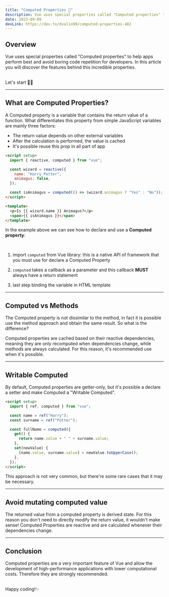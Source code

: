 ```yaml
---
title: "Computed Properties 🤙"
description: Vue uses special properties called "Computed properties" to help apps perform best and avoid boring code repetition for developers.
date: 2023-09-09
devLink: https://dev.to/dvalin99/computed-properties-482
---
```


## Overview

Vue uses special properties called "Computed properties" to help apps perform best and avoid boring code repetition for developers.
In this article you will discover the features behind this incredible properties.

<br />
Let's start 🤙🏻

---

## What are Computed Properties?

A Computed property is a variable that contains the return value of a function.
What differentiates this property from simple JavaScript variables are mainly three factors:

- The return value depends on other external variables
- After the calculation is performed, the value is cached
- It's possible reuse this prop in all part of app

```html
<script setup>
  import { reactive, computed } from "vue";

  const wizard = reactive({
    name: "Harry Potter",
    animagus: false,
  });

  const isAnimagus = computed(() => (wizard.animagus ? "Yes" : "No"));
</script>

<template>
  <p>Is {{ wizard.name }} Animagus?</p>
  <span>{{ isAnimagus }}</span>
</template>
```

In the example above we can see how to declare and use a **Computed property**:

<br />

1. import `computed` from Vue library: this is a native API of framework that you must use for declare a Computed Property

2. `computed` takes a callback as a parameter and this callback **MUST** always have a return statement
3. last step binding the variable in HTML template

---

## Computed vs Methods

The Computed property is not dissimilar to the method, in fact it is possible use the method approach and obtain the same result. So what is the difference?

Computed properties are cached based on their reactive dependencies, meaning they are only recomputed when dependencies change, while methods are always calculated.
For this reason, it's recommended use when it's possible.

---

## Writable Computed

By default, Computed properties are getter-only, but it's possible a declare a setter and make Computed a "Writable Computed".

```html
<script setup>
  import { ref, computed } from "vue";

  const name = ref("Harry");
  const surname = ref("Potter");

  const fullName = computed({
    get() {
      return name.value + " " + surname.value;
    },
    set(newValue) {
      [name.value, surname.value] = newValue.toUpperCase();
    },
  });
</script>
```

This approach is not very common, but there're some rare cases that it may be necessary.

---

## Avoid mutating computed value

The returned value from a computed property is derived state. For this reason you don't need to directly modify the return value, it wouldn't make sense!
Computed Properties are reactive and are calculated whenever their dependencies change.

---

## Conclusion

Computed properties are a very important feature of Vue and allow the development of high-performance applications with lower computational costs.
Therefore they are strongly recommended.

<br />
Happy coding!✨
